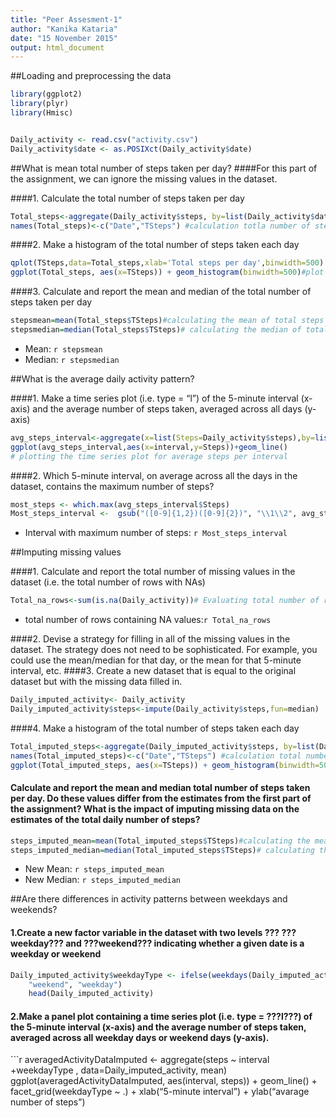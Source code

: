 ```yaml
---
title: "Peer Assesment-1"
author: "Kanika Kataria"
date: "15 November 2015"
output: html_document
---
```


##Loading and preprocessing the data
```r
library(ggplot2)
library(plyr)
library(Hmisc)


Daily_activity <- read.csv("activity.csv") 
Daily_activity$date <- as.POSIXct(Daily_activity$date)
```

##What is mean total number of steps taken per day?
####For this part of the assignment, we can ignore the missing values in the dataset.

####1. Calculate the total number of steps taken per day
```r
Total_steps<-aggregate(Daily_activity$steps, by=list(Daily_activity$date),sum,na.rm=TRUE)
names(Total_steps)<-c("Date","TSteps") #calculation totla number of steps per day ignoring the na values
```

####2. Make a histogram of the total number of steps taken each day
```r
qplot(TSteps,data=Total_steps,xlab='Total steps per day',binwidth=500) #plot the  histogram for steps per day or
ggplot(Total_steps, aes(x=TSteps)) + geom_histogram(binwidth=500)#plot the  histogram for steps per day
```


####3. Calculate and report the mean and median of the total number of steps taken per day

```r
stepsmean=mean(Total_steps$TSteps)#calculating the mean of total steps per day
stepsmedian=median(Total_steps$TSteps)# calculating the median of total steps per day
```
* Mean: `r stepsmean`
* Median:  `r stepsmedian`

##What is the average daily activity pattern?

####1. Make a time series plot (i.e. type = "l") of the 5-minute interval (x-axis) and the average number of steps taken, averaged across all days (y-axis)
```r
avg_steps_interval<-aggregate(x=list(Steps=Daily_activity$steps),by=list(interval=Daily_activity$interval),FUN=mean,na.rm=TRUE)#calculating the average of total steps per interval
ggplot(avg_steps_interval,aes(x=interval,y=Steps))+geom_line()
# plotting the time series plot for average steps per interval
```

####2. Which 5-minute interval, on average across all the days in the dataset, contains the maximum number of steps?
```r
most_steps <- which.max(avg_steps_interval$Steps)
Most_steps_interval <-  gsub("([0-9]{1,2})([0-9]{2})", "\\1\\2", avg_steps_interval[most_steps,'interval'])# Evaluating the interval with maximum number of steps
```
* Interval with maximum number of steps: `r Most_steps_interval`

##Imputing missing values

####1. Calculate and report the total number of missing values in the dataset (i.e. the total number of rows with NAs)
```r
Total_na_rows<-sum(is.na(Daily_activity))# Evaluating total number of rows containing NA values
```
* total number of rows containing NA values:`r Total_na_rows`


####2. Devise a strategy for filling in all of the missing values in the dataset. The strategy does not need to be sophisticated. For example, you could use the mean/median for that day, or the mean for that 5-minute interval, etc.
####3. Create a new dataset that is equal to the original dataset but with the missing data filled in.
```r
Daily_imputed_activity<- Daily_activity
Daily_imputed_activity$steps<-impute(Daily_activity$steps,fun=median)
```
####4.  Make a histogram of the total number of steps taken each day 
```r
Total_imputed_steps<-aggregate(Daily_imputed_activity$steps, by=list(Daily_imputed_activity$date),sum,na.rm=TRUE)
names(Total_imputed_steps)<-c("Date","TSteps") #calculation total number of steps per day ignoring the na values
ggplot(Total_imputed_steps, aes(x=TSteps)) + geom_histogram(binwidth=500)#
```
#### Calculate and report the mean and median total number of steps taken per day. Do these values differ from the estimates from the first part of the assignment? What is the impact of imputing missing data on the estimates of the total daily number of steps?
```r
steps_imputed_mean=mean(Total_imputed_steps$TSteps)#calculating the mean of total steps per day
steps_imputed_median=median(Total_imputed_steps$TSteps)# calculating the median of total steps per day
```
* New Mean: `r steps_imputed_mean`
* New Median:  `r steps_imputed_median`

##Are there differences in activity patterns between weekdays and weekends?


#### 1.Create a new factor variable in the dataset with two levels ??? ???weekday??? and ???weekend??? indicating whether a given date is a weekday or weekend 
```r
Daily_imputed_activity$weekdayType <- ifelse(weekdays(Daily_imputed_activity$date) %in% c("Satuday", "Sunday"), 
    "weekend", "weekday")
    head(Daily_imputed_activity)
```


#### 2.Make a panel plot containing a time series plot (i.e. type = ???l???) of the 5-minute interval (x-axis) and the average number of steps taken, averaged across all weekday days or weekend days (y-axis).
```r
averagedActivityDataImputed <- aggregate(steps ~ interval +weekdayType , data=Daily_imputed_activity, mean)
ggplot(averagedActivityDataImputed, aes(interval, steps)) + 
    geom_line() + 
    facet_grid(weekdayType ~ .) +
    xlab("5-minute interval") + 
    ylab("avarage number of steps")